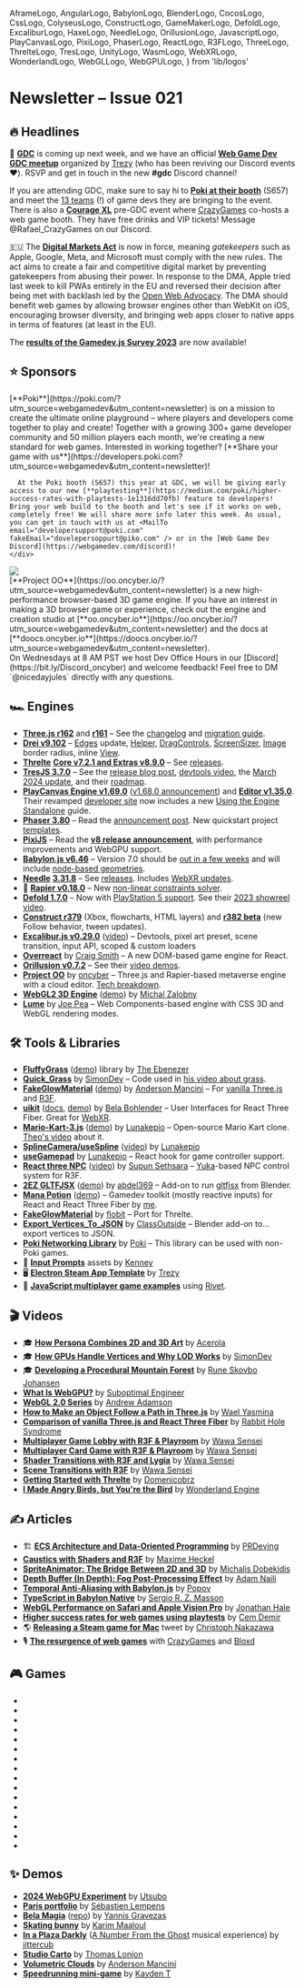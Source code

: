  AframeLogo,
  AngularLogo,
  BabylonLogo,
  BlenderLogo,
  CocosLogo,
  CssLogo,
  ColyseusLogo,
  ConstructLogo,
  GameMakerLogo,
  DefoldLogo,
  ExcaliburLogo,
  HaxeLogo,
  NeedleLogo,
  OrillusionLogo,
  JavascriptLogo,
  PlayCanvasLogo,
  PixiLogo,
  PhaserLogo,
  ReactLogo,
  R3FLogo,
  ThreeLogo,
  ThrelteLogo,
  TresLogo,
  UnityLogo,
  WasmLogo,
  WebXRLogo,
  WonderlandLogo,
  WebGLLogo,
  WebGPULogo,
} from 'lib/logos'

# Newsletter – Issue 021

<SubTitleDate value="2024-03-12" />

<NoBulletListStyles />
<NewsletterStyles />

## 🔥 Headlines

📅 [**GDC**](https://gdconf.com/) is coming up next week, and we have an official [**Web Game Dev GDC meetup**](https://partiful.com/e/LyzI2xkHAcgkPwal9Squ) organized by [Trezy](https://x.com/TrezyCodes) (who has been reviving our Discord events ❤️). RSVP and get in touch in the new **#gdc** Discord channel!

If you are attending GDC, make sure to say hi to [**Poki at their booth**](https://x.com/Poki/status/1757752535312404606) (S657) and meet the [13 teams](https://x.com/Poki/status/1759943410994041111) (!) of game devs they are bringing to the event. There is also a [**Courage XL**](https://courage.events/event/couragexl2024/) pre-GDC event where [CrazyGames](https://x.com/CrazyGamesCom) co-hosts a web game booth. They have free drinks and VIP tickets! Message @Rafael_CrazyGames on our Discord.

🇪🇺 The [**Digital Markets Act**](https://open-web-advocacy.org/blog/the-digital-markets-act-is-in-force-what-happens-now/) is now in force, meaning _gatekeepers_ such as Apple, Google, Meta, and Microsoft must comply with the new rules. The act aims to create a fair and competitive digital market by preventing gatekeepers from abusing their power. In response to the DMA, Apple tried last week to kill PWAs entirely in the EU and reversed their decision after being met with backlash led by the [Open Web Advocacy](https://open-web-advocacy.org/blog/apple-backs-off-killing-web-apps/). The DMA should benefit web games by allowing browser engines other than WebKit on iOS, encouraging browser diversity, and bringing web apps closer to native apps in terms of features (at least in the EU).

The [**results of the Gamedev.js Survey 2023**](https://gamedevjs.com/survey/2023/) are now available!

## ⭐️ Sponsors

<div className="flex flex-col gap-10 mt-5">
  <div className="flex flex-col gap-5 lg:flex-row items-center">
    <div className="mx-auto w-full max-w-[140px] h-full max-h-[140px] flex items-center justify-center">
      <a
        href="https://poki.com/?utm_source=webgamedev&utm_content=newsletter"
        target="_blank"
        rel="noopener"
      >
        <PokiLogo className="w-full max-w-130" />
      </a>
    </div>
    <div>
      [**Poki**](https://poki.com/?utm_source=webgamedev&utm_content=newsletter) is on a mission to
      create the ultimate online playground – where players and developers come together to play and
      create! Together with a growing 300+ game developer community and 50 million players each
      month, we're creating a new standard for web games. Interested in working together? [**Share
      your game with
      us**](https://developers.poki.com?utm_source=webgamedev&utm_content=newsletter)!

      At the Poki booth (S657) this year at GDC, we will be giving early access to our new [**playtesting**](https://medium.com/poki/higher-success-rates-with-playtests-1e1316dd70fb) feature to developers! Bring your web build to the booth and let's see if it works on web, completely free! We will share more info later this week. As usual, you can get in touch with us at <MailTo email="developersupport@poki.com" fakeEmail="dovelepersoppurt@piko.com" /> or in the [Web Game Dev Discord](https://webgamedev.com/discord)!
    </div>

  </div>

  <div className="flex flex-col gap-5 lg:flex-row items-center">
    <div className="mx-auto w-full max-w-[140px] h-full max-h-[140px] flex items-center justify-center">
      <a href="https://oo.oncyber.io/?utm_source=webgamedev&utm_content=newsletter" target="_blank" rel="noopener">
        <img src="/partnerships/oo.png" className="max-w-[140px] rounded-lg dark-invert-filter" />
      </a>
    </div>
    <div>
      [**Project OO**](https://oo.oncyber.io/?utm_source=webgamedev&utm_content=newsletter) is a new high-performance browser-based 3D game engine. If you have an interest in making a 3D browser game or experience, check out the engine and creation studio at [**oo.oncyber.io**](https://oo.oncyber.io/?utm_source=webgamedev&utm_content=newsletter) and the docs at [**doocs.oncyber.io**](https://doocs.oncyber.io/?utm_source=webgamedev&utm_content=newsletter).
      <br />On Wednesdays at 8 AM PST we host Dev Office Hours in our [Discord](https://bit.ly/Discord_oncyber) and welcome feedback! Feel free to DM `@nicedayjules` directly with any questions. 
    </div>
  </div>
</div>

## 🏎 Engines

- <ThreeLogo /> [**Three.js r162**](https://x.com/threejs/status/1763129861571526786) and
  [**r161**](https://x.com/threejs/status/1752604375661609351) – See the
  [changelog](https://github.com/mrdoob/three.js/releases) and [migration
  guide](https://github.com/mrdoob/three.js/wiki/Migration-Guide).
- <R3FLogo /> [**Drei v9.102**](https://github.com/pmndrs/drei/releases) –
  [Edges](https://x.com/0xca0a/status/1767558946435350967) update,
  [Helper](https://github.com/pmndrs/drei#helper),
  [DragControls](https://github.com/pmndrs/drei#dragcontrols),
  [ScreenSizer](https://github.com/pmndrs/drei#screensizer),
  [Image](https://github.com/pmndrs/drei#image) border radius, inline
  [View](https://github.com/pmndrs/drei#view).
- <ThrelteLogo /> [**Threlte**](https://threlte.xyz/) [**Core v7.2.1 and Extras
  v8.9.0**](https://github.com/threlte/threlte/releases) – See
  [releases](https://github.com/threlte/threlte/releases).
- <TresLogo /> [**TresJS 3.7.0**](https://github.com/Tresjs/tres/releases) – See the [release blog
  post](https://tresjs.org/blog/what-is-new-3-7-devtools/), [devtools
  video](https://www.youtube.com/watch?v=qsFN-TcuOxo), the [March 2024
  update](https://tresjs.org/blog/whats-new-march-2024/), and their
  [roadmap](https://x.com/tresjs_dev/status/1750846159948525983).
- <PlayCanvasLogo /> [**PlayCanvas Engine v1.69.0**](https://github.com/playcanvas/engine/releases)
  ([v1.68.0 announcement](https://x.com/playcanvas/status/1752012255904792689)) and [**Editor
  v1.35.0**](https://github.com/playcanvas/editor/releases). Their revamped [developer
  site](https://developer.playcanvas.com/) now includes a new [Using the Engine
  Standalone](https://developer.playcanvas.com/user-manual/engine/standalone/) guide.
- <PhaserLogo /> [**Phaser 3.80**](https://github.com/phaserjs/phaser/releases/tag/v3.80.0) – Read
  the [announcement post](https://phaser.io/news/2024/02/phaser-3.80.0-released). New quickstart
  project [templates](https://github.com/phaserjs#quickstart-templates).
- <PixiLogo /> [**PixiJS**](https://pixijs.com/) – Read the [**v8 release
  announcement**](https://pixijs.com/blog/pixi-v8-launches), with performance improvements and
  WebGPU support.
- <BabylonLogo /> [**Babylon.js v6.46**](https://github.com/BabylonJS/Babylon.js/releases) – Version
  7.0 should be [out in a few weeks](https://x.com/babylonjs/status/1765799579889676510) and will
  include [node-based geometries](https://x.com/babylonjs/status/1764712418171625803).
- <NeedleLogo /> [**Needle**](https://needle.tools/)
  [**3.31.8**](https://github.com/needle-tools/needle-engine-support/releases) – See
  [releases](https://github.com/needle-tools/needle-engine-support/releases). Includes [WebXR
  updates](https://github.com/needle-tools/needle-engine-support/releases/tag/release%2F3.32.0-exp).
- 🤺 [**Rapier v0.18.0**](https://github.com/dimforge/rapier/blob/master/CHANGELOG.md) – New [non-linear constraints solver](https://github.com/dimforge/rapier/pull/579).
- <DefoldLogo /> [**Defold 1.7.0**](https://forum.defold.com/t/defold-1-7-0-has-been-released/76266)
  – Now with [PlayStation 5
  support](https://defold.com/2024/02/29/Defold-adds-support-for-Sony-PlayStation-5/). See their
  [2023 showreel video](https://www.youtube.com/watch?v=xvUCciulwOE).
- <ConstructLogo /> [**Construct
  r379**](https://www.construct.net/en/make-games/releases/stable/r379) (Xbox, flowcharts, HTML
  layers) and [**r382 beta**](https://www.construct.net/en/make-games/releases/beta/r382) (new
  Follow behavior, tween updates).
- <ExcaliburLogo /> [**Excalibur.js v0.29.0**](https://x.com/excaliburjs/status/1761156596338454818)
  ([video](https://www.youtube.com/watch?v=2G3JOR6M7Z4)) – Devtools, pixel art preset, scene
  transition, input API, scoped & custom loaders
- <ReactLogo /> [**Overreact**](https://overreactjs.github.io/docs/intro) by [Craig
  Smith](https://x.com/MartiansGame) – A new DOM-based game engine for React.
- <OrillusionLogo /> [**Orillusion v0.7.2**](https://github.com/Orillusion/orillusion/releases) –
  See their [video demos](https://x.com/Orillusion_Intl).
- <WebGLLogo /> [**Project
  OO**](https://oo.oncyber.io/?utm_source=webgamedev&utm_content=newsletter) by
  [oncyber](https://oncyber.io/) – Three.js and Rapier-based metaverse engine with a cloud editor.
  [Tech breakdown](https://x.com/Samsyyyy/status/1650578588398149664).
- <WebGLLogo /> [**WebGL2 3D Engine**](https://github.com/michalzalobny/webgl-3d-engine)
  ([demo](https://tranquil-pixie-7ecd9c.netlify.app/)) by [Michal
  Zalobny](https://x.com/michalzalobny)
- <CssLogo /> [**Lume**](https://lume.io/) by [Joe Pea](https://x.com/trusktr) – Web
  Components-based engine with CSS 3D and WebGL rendering modes.

## 🛠 Tools & Libraries

- <ThreeLogo /> [**FluffyGrass**](https://github.com/thebenezer/FluffyGrass)
  ([demo](https://fluffygrass.vercel.app/)) library by [The Ebenezer](https://x.com/th_ebenezer)
- <ThreeLogo /> [**Quick_Grass**](https://github.com/simondevyoutube/Quick_Grass) by
  [SimonDev](https://x.com/iced_coffee_dev) – Code used in [his video about
  grass](https://www.youtube.com/watch?v=bp7REZBV4P4).
- <ThreeLogo /> <R3FLogo /> [**FakeGlowMaterial**](https://x.com/Andersonmancini/status/1753765892595261589)
  ([demo](https://fake-glow-material-threejs.vercel.app/)) by [Anderson
  Mancini](https://x.com/Andersonmancini) – For [vanilla
  Three.js](https://github.com/ektogamat/fake-glow-material-threejs) and
  [R3F](https://github.com/ektogamat/fake-glow-material-r3f).
- <R3FLogo /> [**uikit**](https://github.com/pmndrs/uikit)
  ([docs](https://docs.pmnd.rs/uikit/getting-started/introduction),
  [demo](https://x.com/0xca0a/status/1762069894932160943)) by [Bela
  Bohlender](https://x.com/BelaBohlender) – User Interfaces for React Three Fiber. Great for
  [WebXR](https://x.com/BelaBohlender/status/1763258175770235046).
- <R3FLogo /> [**Mario-Kart-3.js**](https://github.com/Lunakepio/Mario-Kart-3.js)
  ([demo](https://mario-kart-3-js.vercel.app/)) by [Lunakepio](https://x.com/Lunakepio) –
  Open-source Mario Kart clone. [Theo's video](https://www.youtube.com/watch?v=mvqPWay9ABI) about
  it.
- <R3FLogo /> [**SplineCamera/useSpline**](https://github.com/Lunakepio/SplineCamera)
  ([video](https://www.youtube.com/watch?v=FV4-CtOsyyo)) by [Lunakepio](https://x.com/Lunakepio)
- <R3FLogo /> [**useGamepad**](https://github.com/Lunakepio/useGamepad) by
  [Lunakepio](https://x.com/Lunakepio) – React hook for game controller support.
- <R3FLogo /> [**React three NPC**](https://github.com/ssethsara/react-three-npc)
  ([video](https://www.youtube.com/watch?v=yI9lUPgPxBg)) by [Supun Sethsara](https://x.com/Sethsara)
  – [Yuka](https://mugen87.github.io/yuka/)-based NPC control system for R3F.
- <R3FLogo /> <BlenderLogo /> [**2EZ GLTFJSX**](https://abdel369.gumroad.com/l/2EZgltfjsx)
  ([demo](https://x.com/0xca0a/status/1756318335816335794)) by
  [abdel369](https://x.com/abdel369hady) – Add-on to run
  [gltfjsx](https://github.com/pmndrs/gltfjsx) from Blender.
- <ReactLogo /> [**Mana Potion**](https://github.com/verekia/manapotion)
  ([demo](https://manapotion.org/)) – Gamedev toolkit (mostly reactive inputs) for React and React
  Three Fiber by [me](https://x.com/verekia).
- <ThrelteLogo /> [**FakeGlowMaterial**](https://threlte.xyz/docs/reference/extras/fake-glow-material)
  by [flobit](https://x.com/flobit_dev) – Port for Threlte.
- <BlenderLogo /> [**Export_Vertices_To_JSON**](https://github.com/ClassOutside/Export_Vertices_To_JSON/)
  by [ClassOutside](https://github.com/ClassOutside) – Blender add-on to... export vertices to JSON.
- <PokiIcon className="size-5 inline-block mx-0.5" /> [**Poki Networking Library**](https://github.com/poki/netlib)
  by [Poki](https://x.com/poki) – This library can be used with non-Poki games.
- 🎁 [**Input Prompts**](https://kenney.nl/assets/input-prompts) assets by [Kenney](https://x.com/KenneyNL)
- 🖥 [**Electron Steam App Template**](https://github.com/trezy-studios/electron-steam-app-template) by [Trezy](https://x.com/TrezyCodes)
- 📡 [**JavaScript multiplayer game examples**](https://github.com/rivet-gg/examples#javascript) using [Rivet](https://rivet.gg/).

## 🎬 Videos

- 🎓 [**How Persona Combines 2D and 3D Art**](https://www.youtube.com/watch?v=dVWkPADNdJ4) by [Acerola](https://x.com/Acerola_t)
- 🎓 [**How GPUs Handle Vertices and Why LOD Works**](https://www.youtube.com/watch?v=hf27qsQPRLQ) by [SimonDev](https://x.com/iced_coffee_dev)
- 🎓 [**Developing a Procedural Mountain Forest**](https://www.youtube.com/watch?v=VxMwggFQRQM) by [Rune Skovbo Johansen](https://x.com/runevision)
- <WebGPULogo /> [**What Is WebGPU?**](https://www.youtube.com/watch?v=oIur9NATg-I) by [Suboptimal
  Engineer](https://www.youtube.com/@SuboptimalEng)
- <WebGLLogo /> [**WebGL 2.0
  Series**](https://www.youtube.com/watch?v=-T6EbWCq99c&list=PLPbmjY2NVO_X1U1JzLxLDdRn4NmtxyQQo) by
  [Andrew Adamson](https://www.youtube.com/@osakaandrew)
- <ThreeLogo /> [**How to Make an Object Follow a Path in
  Three.js**](https://www.youtube.com/watch?v=nwiaqLGAyjo) by [Wael
  Yasmina](https://www.youtube.com/@WaelYasmina/featured)
- <ThreeLogo /> <R3FLogo /> [**Comparison of vanilla Three.js and React Three
  Fiber**](https://www.youtube.com/watch?v=DPl34H2ISsk) by [Rabbit Hole
  Syndrome](https://x.com/ggrdson)
- <R3FLogo /> [**Multiplayer Game Lobby with R3F &
  Playroom**](https://www.youtube.com/watch?v=1-7PY08aRM0) by [Wawa
  Sensei](https://x.com/wawasensei)
- <R3FLogo /> [**Multiplayer Card Game with R3F &
  Playroom**](https://www.youtube.com/watch?v=1-7PY08aRM0) by [Wawa
  Sensei](https://x.com/wawasensei)
- <R3FLogo /> [**Shader Transitions with R3F and
  Lygia**](https://www.youtube.com/watch?v=aFkU3AcwyKE) by [Wawa Sensei](https://x.com/wawasensei)
- <R3FLogo /> [**Scene Transitions with R3F**](https://www.youtube.com/watch?v=DiKV1qkVZmw) by [Wawa
  Sensei](https://x.com/wawasensei)
- <ThrelteLogo /> [**Getting Started with Threlte**](https://www.youtube.com/watch?v=soa_KP8QfjM) by
  [Domenicobrz](https://x.com/Domenico_brz)
- <WonderlandLogo /> [**I Made Angry Birds, but You're the
  Bird**](https://www.youtube.com/watch?v=ario5x7fktQ) by [Wonderland
  Engine](https://x.com/WebXREngine)

## ✍️ Articles

- 🏗 [**ECS Architecture and Data-Oriented Programming**](https://prdeving.wordpress.com/2023/12/14/deep-diving-into-entity-component-system-ecs-architecture-and-data-oriented-programming/) by [PRDeving](https://x.com/prdeving)
- <R3FLogo /> [**Caustics with Shaders and
  R3F**](https://blog.maximeheckel.com/posts/caustics-in-webgl/) by [Maxime
  Heckel](https://x.com/MaximeHeckel)
- <R3FLogo /> [**SpriteAnimator: The Bridge Between 2D and
  3D**](https://blog.7linternational.com/drei-spriteanimator-the-bridge-between-2d-and-3d-fcf5f3805c0f)
  by [Michalis Dobekidis](https://x.com/netgfx)
- <R3FLogo /> [**Depth Buffer (In Depth): Fog Post-Processing
  Effect**](https://blog.anaili.fr/articles/depth-buffer-fog) by [Adam
  Naili](https://x.com/Axiome_CG)
- <BabylonLogo /> [**Temporal Anti-Aliasing with
  Babylon.js**](https://babylonjs.medium.com/an-introduction-to-temporal-anti-aliasing-with-babylon-js-7aa29c2f8a0f)
  by [Popov](https://github.com/Popov72/)
- <BabylonLogo /> [**TypeScript in Babylon
  Native**](https://babylonjs.medium.com/typescript-in-babylon-native-d7cb3e1479b0) by [Sergio R. Z.
  Masson](https://x.com/ZerbettoMasson)
- <WonderlandLogo /> [**WebGL Performance on Safari and Apple Vision
  Pro**](https://wonderlandengine.com/news/webgl-performance-safari-apple-vision-pro/) by [Jonathan
  Hale](https://x.com/squareys)
- <PokiIcon className="size-5 inline-block mx-0.5" /> [**Higher success rates for web games using playtests**](https://medium.com/poki/higher-success-rates-with-playtests-1e1316dd70fb)
  by [Cem Demir](https://x.com/cemdemir)
- 🌎 [**Releasing a Steam game for Mac**](https://x.com/cpojer/status/1760657576625385965) tweet by [Christoph Nakazawa](https://x.com/cpojer)
- 🎙 [**The resurgence of web games**](https://open.spotify.com/episode/0Fjtir3BYdYZWs3vgqog7b?si=18CSELe-RMOL7BXG61XDfA) with [CrazyGames](https://x.com/CrazyGamesCom) and [Bloxd](https://bloxd.io/)

## 🎮 Games

- <GameRelease
    title="Sword Masters"
    url="https://poki.com/en/g/sword-masters"
    developer="emolingo games"
    developerUrl="https://discord.com/invite/g4GJvv5KuJ"
    description="Colorful multiplayer RPG."
    EngineIcon={PlayCanvasLogo}
  />
- <GameRelease
    title="O Mandala!"
    url="https://poki.com/en/g/o-mandala"
    developer="Oleksandr Ostapenko"
    developerUrl="https://www.linkedin.com/feed/update/urn:li:activity:7171800714170490880/"
    description="Relaxing mandala drawing app."
    EngineIcon={AngularLogo}
  />
- <GameRelease
    title="Driftwave"
    url="https://poki.com/en/g/driftwave"
    developer="JamieRowan x RowanFuture"
    developerUrl="https://x.com/jamierowan_"
    description="Driving and drifting game."
    EngineIcon={GameMakerLogo}
  />
- <GameRelease
    title="Shovel Pirate"
    url="https://poki.com/en/g/shovel-pirate"
    developer="Neutronized"
    developerUrl="https://x.com/Neutronized"
    description="Adventure-platformer in which you look for treasures."
    EngineIcon={HaxeLogo}
  />
- <GameRelease
    title="Kour.io"
    url="https://poki.com/en/g/kour-io"
    developer="LEGION Platforms"
    developerUrl="https://www.legionplatforms.com/"
    description="Online multiplayer FPS with various game modes."
    EngineIcon={UnityLogo}
  />
- <GameRelease
    title="Lurkers.io"
    url="https://webgamer.io/en/g/lurkers-io"
    developer="bergice"
    developerUrl="https://x.com/TheRealBergice"
    description="2D Minecraft-like multiplayer game."
    EngineIcon={ThreeLogo}
  />
- <GameRelease
    title="Army Clash"
    url="https://webgamer.io/en/g/army-clash-io"
    developer="JBS"
    developerUrl="https://x.com/jbgames_"
    description="1v1 fantasy auto-battle game where you place units and watch them fight."
    EngineIcon={ThreeLogo}
  />
- <GameRelease
    title="Tower Stack"
    url="https://webgamer.io/en/g/tower-stack"
    developer="Prashant Sharma"
    developerUrl="https://x.com/codingsapiens"
    description="Timing game where you stack blocks on each other."
    EngineIcon={ThreeLogo}
  />
- <GameRelease
    title="Slay.one"
    url="https://webgamer.io/en/g/slay-one"
    developer="JBS"
    developerUrl="https://x.com/jbgames_"
    description="Intense 2D multiplayer top-down shooting game."
    EngineIcon={JavascriptLogo}
  />
- <GameRelease
    title="Realmz.io"
    url="https://webgamer.io/en/g/realmz-io"
    developer="Future Pear Studios"
    developerUrl="https://www.futurepearstudios.co/"
    description="Survival multiplayer game where you fight monsters and players."
    EngineIcon={JavascriptLogo}
  />
- <GameRelease
    title="The Run"
    url="https://therun.montblanclegend.com/"
    developer="Merci Michel"
    developerUrl="https://x.com/MerciMichel"
    description="Promotional racing game for Montblanc Legend fragrance."
    EngineIcon={ThreeLogo}
  />
- <GameRelease
    title="Titans of Time"
    url="https://www.titansoftime.com/"
    developer="Hobbes"
    developerUrl="https://x.com/titansoftime"
    description="Old-school MMORPG."
    EngineIcon={ThreeLogo}
  />
- <GameRelease
    title="Talk Me Down"
    url="https://talkmedown.net/"
    developer="Finn Bear"
    developerUrl="https://www.reddit.com/user/finn_bear/"
    description="Emergency landing game school project."
    EngineIcon={ThreeLogo}
  />
- <GameRelease
    title="Cooper & Onita"
    url="https://cooper-onita-midnight-snack.winter-2023.reactjam.com/"
    developer="Brian Breiholz"
    developerUrl="https://x.com/BrianBreiholz"
    description="Platform puzzle game that won React Jam Winter 2023."
    EngineIcon={R3FLogo}
  />
- <GameRelease
    title="Shade"
    url="https://light-puzzle.vercel.app/"
    developer="kishimisu"
    developerUrl="https://x.com/kishimisu"
    description="Puzzle game prototype in which you play with lights and shadows."
    EngineIcon={UnityLogo}
  />
- <GameRelease
    title="Speedrun for Light"
    url="https://buzzjeux.itch.io/every-10-seconds"
    developer="BuzzJeux"
    developerUrl="https://x.com/BuzzJeux"
    description="Platformer where you have to reach the light before the time is up."
    EngineIcon={PhaserLogo}
  />

## ✨ Demos

- <WebGPULogo /> [**2024 WebGPU Experiment**](https://2024.utsubo.com/) by
  [Utsubo](https://x.com/utsuboco)
- <ThreeLogo /> [**Paris portfolio**](https://www.sebastien-lempens.com/) by [Sébastien
  Lempens](https://x.com/s_lempens)
- <ThreeLogo /> [**Bela Magia**](https://wizgrav.github.io/magia/)
  ([repo](https://github.com/wizgrav/magia)) by [Yannis Gravezas](https://github.com/wizgrav)
- <ThreeLogo /> [**Skating bunny**](https://codepen.io/Yakudoo/full/poqazQo) by [Karim
  Maaloul](https://x.com/yakudoo)
- <ThreeLogo /> [**In a Plaza Darkly**](https://www.anumberfromtheghost.com/in-a-plaza-darkly) ([A
  Number From the Ghost](https://www.anumberfromtheghost.com/) musical experience) by
  [jittercub](https://x.com/jittercub)
- <R3FLogo /> [**Studio Carto**](https://studio-carto-urban-project.netlify.app/) by [Thomas
  Lonjon](https://x.com/lonjon_thomas)
- <R3FLogo /> [**Volumetric Clouds**](https://x.com/Andersonmancini/status/1767120780759044242) by
  [Anderson Mancini](https://x.com/Andersonmancini)
- <R3FLogo /> [**Speedrunning mini-game**](https://x.com/kaydent_cc/status/1744113508290347482) by
  [Kayden T](https://x.com/kaydent_cc)

<NewsletterFooter tweetId="1767568114450153813" />
